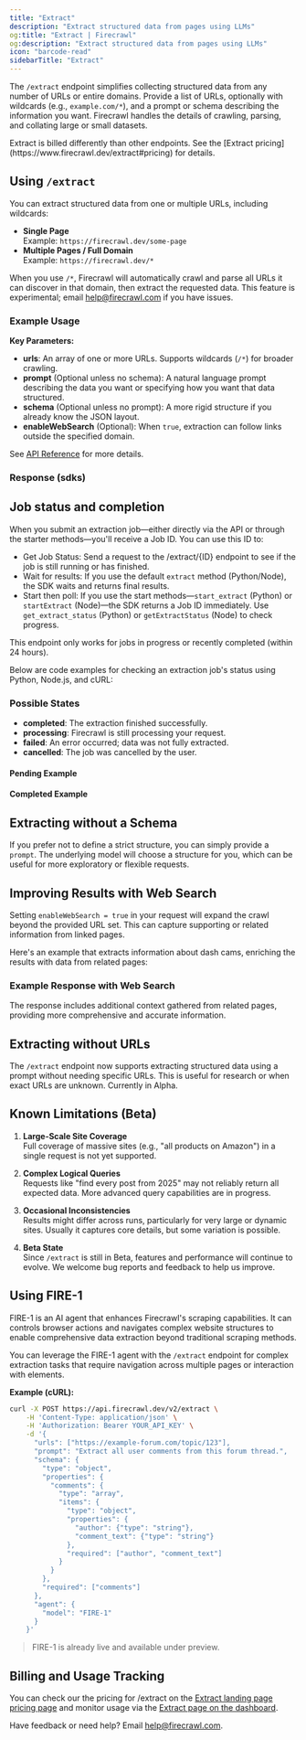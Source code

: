 ```yaml
---
title: "Extract"
description: "Extract structured data from pages using LLMs"
og:title: "Extract | Firecrawl"
og:description: "Extract structured data from pages using LLMs"
icon: "barcode-read"
sidebarTitle: "Extract"
---
```



The `/extract` endpoint simplifies collecting structured data from any number of URLs or entire domains. Provide a list of URLs, optionally with wildcards (e.g., `example.com/*`), and a prompt or schema describing the information you want. Firecrawl handles the details of crawling, parsing, and collating large or small datasets.

<Info>
  Extract is billed differently than other endpoints. See the [Extract
  pricing](https://www.firecrawl.dev/extract#pricing) for details.
</Info>

## Using `/extract`

You can extract structured data from one or multiple URLs, including wildcards:

- **Single Page**  
  Example: `https://firecrawl.dev/some-page`
- **Multiple Pages / Full Domain**  
  Example: `https://firecrawl.dev/*`

When you use `/*`, Firecrawl will automatically crawl and parse all URLs it can discover in that domain, then extract the requested data. This feature is experimental; email [help@firecrawl.com](mailto:help@firecrawl.com) if you have issues.

### Example Usage

<CodeGroup>

<ExtractPython />
<ExtractNode />
<ExtractCURL />

</CodeGroup>

**Key Parameters:**

- **urls**: An array of one or more URLs. Supports wildcards (`/*`) for broader crawling.
- **prompt** (Optional unless no schema): A natural language prompt describing the data you want or specifying how you want that data structured.
- **schema** (Optional unless no prompt): A more rigid structure if you already know the JSON layout.
- **enableWebSearch** (Optional): When `true`, extraction can follow links outside the specified domain.

See [API Reference](https://docs.firecrawl.dev/api-reference/endpoint/extract) for more details.

### Response (sdks)

<ExtractOutput />

## Job status and completion

When you submit an extraction job—either directly via the API or through the starter methods—you'll receive a Job ID. You can use this ID to:

- Get Job Status: Send a request to the /extract/{ID} endpoint to see if the job is still running or has finished.
- Wait for results: If you use the default `extract` method (Python/Node), the SDK waits and returns final results.
- Start then poll: If you use the start methods—`start_extract` (Python) or `startExtract` (Node)—the SDK returns a Job ID immediately. Use `get_extract_status` (Python) or `getExtractStatus` (Node) to check progress.

<Note>
  This endpoint only works for jobs in progress or recently completed (within 24
  hours).
</Note>

Below are code examples for checking an extraction job's status using Python, Node.js, and cURL:

<CodeGroup>

<CheckExtractJobPython />
<CheckExtractJobJS />
<CheckExtractJobCURL />

</CodeGroup>

### Possible States

- **completed**: The extraction finished successfully.
- **processing**: Firecrawl is still processing your request.
- **failed**: An error occurred; data was not fully extracted.
- **cancelled**: The job was cancelled by the user.

#### Pending Example

<ExtractStatusPending />

#### Completed Example

<ExtractStatusDone />

## Extracting without a Schema

If you prefer not to define a strict structure, you can simply provide a `prompt`. The underlying model will choose a structure for you, which can be useful for more exploratory or flexible requests.

<CodeGroup>

<ExtractNoSchemaPython />
<ExtractNoSchemaJS />
<ExtractNoSchemaCURL />

</CodeGroup>

<ExtractNoSchemaOutput />

## Improving Results with Web Search

Setting `enableWebSearch = true` in your request will expand the crawl beyond the provided URL set. This can capture supporting or related information from linked pages.

Here's an example that extracts information about dash cams, enriching the results with data from related pages:

<CodeGroup>

<ExtractWebSearchPython />
<ExtractWebSearchJS />
<ExtractWebSearchCURL />

</CodeGroup>

### Example Response with Web Search

<ExtractWebSearchOutput />

The response includes additional context gathered from related pages, providing more comprehensive and accurate information.

## Extracting without URLs

The `/extract` endpoint now supports extracting structured data using a prompt without needing specific URLs. This is useful for research or when exact URLs are unknown. Currently in Alpha.

<CodeGroup>

<ExtractWithoutURLsPython />
<ExtractWithoutURLsJS />
<ExtractWithoutURLsCURL />

</CodeGroup>

## Known Limitations (Beta)

1. **Large-Scale Site Coverage**  
   Full coverage of massive sites (e.g., "all products on Amazon") in a single request is not yet supported.

2. **Complex Logical Queries**  
   Requests like "find every post from 2025" may not reliably return all expected data. More advanced query capabilities are in progress.

3. **Occasional Inconsistencies**  
   Results might differ across runs, particularly for very large or dynamic sites. Usually it captures core details, but some variation is possible.

4. **Beta State**  
   Since `/extract` is still in Beta, features and performance will continue to evolve. We welcome bug reports and feedback to help us improve.

## Using FIRE-1

FIRE-1 is an AI agent that enhances Firecrawl's scraping capabilities. It can controls browser actions and navigates complex website structures to enable comprehensive data extraction beyond traditional scraping methods.

You can leverage the FIRE-1 agent with the `/extract` endpoint for complex extraction tasks that require navigation across multiple pages or interaction with elements.

**Example (cURL):**

```bash
curl -X POST https://api.firecrawl.dev/v2/extract \
    -H 'Content-Type: application/json' \
    -H 'Authorization: Bearer YOUR_API_KEY' \
    -d '{
      "urls": ["https://example-forum.com/topic/123"],
      "prompt": "Extract all user comments from this forum thread.",
      "schema": {
        "type": "object",
        "properties": {
          "comments": {
            "type": "array",
            "items": {
              "type": "object",
              "properties": {
                "author": {"type": "string"},
                "comment_text": {"type": "string"}
              },
              "required": ["author", "comment_text"]
            }
          }
        },
        "required": ["comments"]
      },
      "agent": {
        "model": "FIRE-1"
      }
    }'
```

> FIRE-1 is already live and available under preview.

## Billing and Usage Tracking

You can check our the pricing for /extract on the [Extract landing page pricing page](https://www.firecrawl.dev/extract#pricing) and monitor usage via the [Extract page on the dashboard](https://www.firecrawl.dev/app/extract).

Have feedback or need help? Email [help@firecrawl.com](mailto:help@firecrawl.com).
